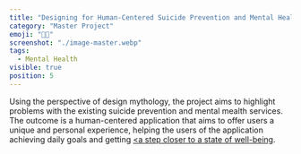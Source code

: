 ```yaml
---
title: "Designing for Human-Centered Suicide Prevention and Mental Health Services"
category: "Master Project"
emoji: "👨‍🎓"
screenshot: "./image-master.webp"
tags:
  - Mental Health
visible: true
position: 5
---
```



Using the perspective of design mythology, the project aims to highlight problems with the existing suicide prevention and mental mealth services. The outcome is a human-centered application that aims to offer users a unique and personal experience, helping the users of the application achieving daily goals and getting <a href="https://www.researchgate.net/publication/336890991_Designing_for_Human-Centered_Suicide_Prevention_and_Mental_Health_Services_Designing_for_a_state_of_well-being" target="_blank" rel="nofollow noopener noreferrer" aria-label="External Link"><a step closer to a state of well-being</Underlining></a>.
